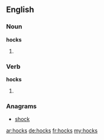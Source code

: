 ==English==

===Noun===
'''hocks''' 
# {{plural of|hock}}

===Verb===
'''hocks''' 
# {{third-person singular of|hock}}

===Anagrams===
* [[shock#English|shock]]

[[ar:hocks]]
[[de:hocks]]
[[fr:hocks]]
[[my:hocks]]